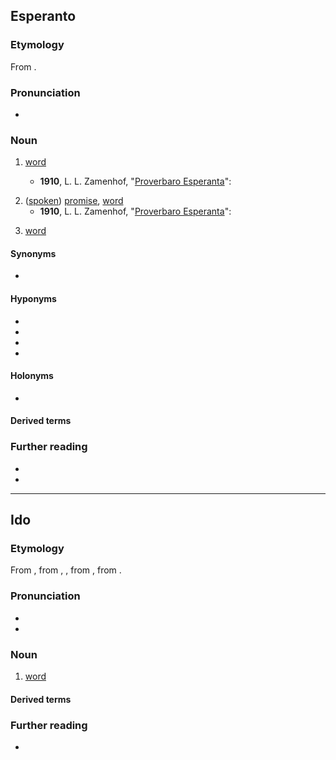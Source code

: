==Esperanto==

===Etymology===
From {{der|eo|de|Wort|t=word}}.

===Pronunciation===
{{eo-IPA}}
* {{audio|Eo-vorto.ogg|Audio (Brazil)|lang=eo}}

===Noun===
{{eo-head}}

# {{lb|eo|linguistics}} [[word]]
#* '''1910''', L. L. Zamenhof, "[https://eo.wikiquote.org/wiki/Zamenhofa_proverbaro Proverbaro Esperanta]":
#*: {{quote|eo|Por virta orelo ne danĝeras '''vorto''' malbela.|To a virtuous ear, an ugly '''word''' holds no danger.}}
# ([[spoken]]) [[promise]], [[word]]
#* '''1910''', L. L. Zamenhof, "[https://eo.wikiquote.org/wiki/Zamenhofa_proverbaro Proverbaro Esperanta]":
#*: {{quote|eo|Estu sinjoro de via '''vorto'''.|Be a man of your '''word'''.}}
# {{lb|eo|computing}} [[word]]

====Synonyms====
* {{sense|linguistics}} {{l|eo|termino}}

====Hyponyms====
* {{l|eo|adjektivo|gloss=[[adjective]]}}
* {{l|eo|adverbo|gloss=[[adverb]]}}
* {{l|eo|substantivo|gloss=[[noun]]}}
* {{l|eo|verbo|gloss=[[verb]]}}

====Holonyms====
* {{l|eo|vortaro|gloss=[[dictionary]]}}

====Derived terms====
{{der3
|{{l|eo|ĉefvorto|t=keyword}}
|{{l|eo|pasvorto|t=password}}
|{{l|eo|salutvorto}}
|lang=eo}}

===Further reading===
* {{pedialite|Esperanto grammar}}
* {{R:Zamenhof 1905|vort'}}

{{eo BRO|2}}
{{eo GCSE|14}}
{{Universala Vortaro}}

----

==Ido==

===Etymology===
From {{der|io|eo|vorto}}, from {{der|io|en|word}}, {{der|io|de|Wort}}, from {{der|io|gem-pro|*wurdą}}, from {{der|io|ine-pro|*werdʰo-}}.

===Pronunciation===
* {{IPA|/ˈvɔr.to/|lang=io}}
* {{hyphenation|vor|to|lang=io}}

===Noun===
{{io-noun|vort}}

# [[word]]

====Derived terms====
{{der2|lang=io
| {{l|io|vortaro||collection of words; vocabulary}}
| {{l|io|vortolibro||dictionary, wordbook}}
| {{l|io|vortope||verbatim, word for word, literal (translation)}}
| {{l|io|vortopa||verbatim, word for word, literal (translation)}}
| {{l|io|vortifar||to build words}}
| {{l|io|vortifo||word building}}
| {{l|io|vortala||verbal}}
| {{l|io|vortale||verbally}}
| {{l|io|vortoludo||word play, play on words}}
| {{l|io|pasovorto||password}}
}}

===Further reading===
* {{R:Dyer 1924|vort-o}}